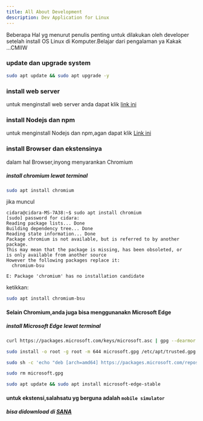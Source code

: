 ```yaml
---
title: All About Development
description: Dev Application for Linux
---
```


Beberapa Hal yg menurut penulis penting untuk dilakukan oleh developer setelah install OS Linux di Komputer.Belajar dari pengalaman ya Kakak ...CMIIW

### update dan upgrade system

```sh 
sudo apt update && sudo apt upgrade -y
```

### install web server

untuk menginstall web server anda dapat klik [link ini](https://doc.cidara.my.id/linux/web-server/)

### install Nodejs dan npm

untuk menginstall Nodejs dan npm,agan dapat klik [Link ini](https://doc.cidara.my.id/utility/npm/)

### install Browser dan ekstensinya

dalam hal Browser,inyong menyarankan Chromium

##### install chromium lewat terminal

```sh 
sudo apt install chromium
```

jika muncul

```
cidara@cidara-MS-7A38:~$ sudo apt install chromium
[sudo] password for cidara: 
Reading package lists... Done
Building dependency tree... Done
Reading state information... Done
Package chromium is not available, but is referred to by another package.
This may mean that the package is missing, has been obsoleted, or
is only available from another source
However the following packages replace it:
  chromium-bsu

E: Package 'chromium' has no installation candidate
```

ketikkan:
```sh 
sudo apt install chromium-bsu
```


#### Selain Chromium,anda juga bisa menggunanakn Microsoft Edge

##### install Microsoft Edge lewat terminal

```sh
curl https://packages.microsoft.com/keys/microsoft.asc | gpg --dearmor > microsoft.gpg
```

```sh
sudo install -o root -g root -m 644 microsoft.gpg /etc/apt/trusted.gpg.d/
```

```sh
sudo sh -c 'echo "deb [arch=amd64] https://packages.microsoft.com/repos/edge stable main" > /etc/apt/sources.list.d/microsoft-edge-dev.list'
```

```sh
sudo rm microsoft.gpg
```

```sh
sudo apt update && sudo apt install microsoft-edge-stable
```

#### untuk ekstensi,salahsatu yg berguna adalah ```mobile simulator```

##### bisa didownload di [SANA](https://chromewebstore.google.com/detail/mobile-simulator-responsi/ckejmhbmlajgoklhgbapkiccekfoccmk)

####